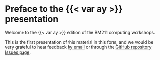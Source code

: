 # Preface to the {{< var ay >}} presentation {.unnumbered}

Welcome to the {{< var ay >}} edition of the BM211 computing workshops.

This is the first presentation of this material in this form, and we would be very grateful to hear feedback [by email]({{< var admin.email >}}) or through the [GitHub repository Issues page]({{< var github.issues >}}).

